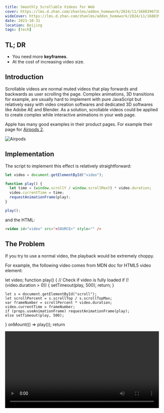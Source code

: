 ```yaml
title: Smoothly Scrollable Videos for Web
cover: https://lms.d.zhan.com/zhanlms/addon_homework/2024/11/1688396730b4a059ec3/kvblurred.webp
wideCover: https://lms.d.zhan.com/zhanlms/addon_homework/2024/11/1688396730b4a059ec3/kvblurred.webp
date: 2023-10-31
location: Beijing
tags: [tech]
```


## TL; DR

- You need more **keyframes**.
- At the cost of increasing video size.

## Introduction

Scrollable videos are normal muted videos that play forwards and backwards as user scrolling the page. Complex animations, 3D transitions for example, are usually hard to implement with pure JavaScript but relatively easy with video creation softwares and dedicated 3D softwares like Adobe AE and Blender. As a solution, scrollable videos could be applied to create complex while interactive animations in your web page.

Apple has many good examples in their product pages. For example their page for [Airpods 2](https://www.apple.com/airpods-pro/).

![Airpods](https://lms.d.zhan.com/zhanlms/addon_homework/2023/10/11238696540efea02daf/apple.gif)

## Implementation

The script to implement this effect is relatively straightforward:

```js
let video = document.getElementById("video");

function play() {
  let time = (window.scrollY / window.scrollMaxY) * video.duration;
  video.currentTime = time;
  requestAnimationFrame(play);
}

play();
```

and the HTML:

```html
<video id="video" src="<SOURCE>" style="" />
```

## The Problem

If you try to use a normal video, the playback would be extremely choppy.

For example, the following video comes from MDN doc for HTML5 video element:

  let video;
  function play() {
    // Check if video is fully loaded
    if (!(video.duration > 0)) {
      setTimeout(play, 500);
      return;
    }

    let s = document.getElementById("scroll");
    let scrollPercent = s.scrollTop / s.scrollTopMax;
    var frameNumber = scrollPercent * video.duration;
    video.currentTime = frameNumber;
    if (props.useAnimationFrame) requestAnimationFrame(play);
    else setTimeout(play, 500);

}
onMount(() => play());
return <div style="height: 300vh;">

  <video ref={video} src={props.src} class="rounded-xl" style="max-width: 100%; width: 100%; position: sticky; top: 5rem;"></video>
</div>;
};

<Vid src="https://interactive-examples.mdn.mozilla.net/media/cc0-videos/flower.mp4" />

Simply put, this is intended behavior, as the video is not designed to be played in this way.

## Keyframes

mp4 and webm videos are designed to be played in a linear fashion.

In order to save space, the video is encoded with keyframes. The frames in between keyframes are encoded as the difference between the keyframes.
When you seek to a point in the video, the player must decode the keyframe and all the frames in between to get to the point you want to watch.

In order to make the video scroll smoothly, you need to add more keyframes (which will increase the size of the video).

With ffmpeg, you can achieve this with the following command:

```bash
ffmpeg -i <INPUT> -c:v libx264 -x264-params keyint=15 <OUTPUT>
```

In which `keyint` is the number of frames between keyframes. The lower the number, the more keyframes you will have.

For example, with `keyint=1`, the above example now scrolls smoothly:

<Vid
  src="https://lms.d.zhan.com/zhanlms/addon_homework/2024/11/2142295672f35e7aab4f/out.mp4"
  useAnimationFrame
/>

## See Also

- [ScrollyVideo.js](https://scrollyvideo.js.org/)
- [Stack Overflow Question](https://stackoverflow.com/questions/51371160/how-to-use-ffmpeg-to-make-an-html5-webm-video-scroll-smoothly)
- [Video Help Thread](https://forum.videohelp.com/threads/389787-Using-ffmpeg-to-make-an-html5-webm-video-scroll-smoothly)
- [Codepen Example](https://codepen.io/marduklien/pen/MdvdEG)
